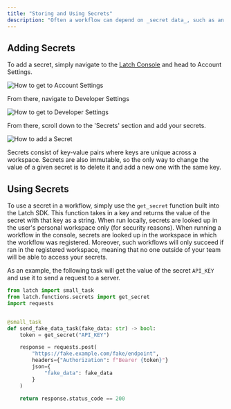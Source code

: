 ```yaml
---
title: "Storing and Using Secrets"
description: "Often a workflow can depend on _secret data_, such as an API key, to function correctly. To make storing and using secret data easy, the Latch SDK comes with special utilities that handle this securely."
---
```


## Adding Secrets

To add a secret, simply navigate to the [Latch Console](https://console.latch.bio)
and head to Account Settings.

![How to get to Account Settings](/images/settings-menu.png)

From there, navigate to Developer Settings

![How to get to Developer Settings](/images/developer-settings.png)

From there, scroll down to the 'Secrets' section and add your secrets.

![How to add a Secret](/images/secrets.png)

Secrets consist of key-value pairs where keys are unique across a workspace.
Secrets are also immutable, so the only way to change the value of a given
secret is to delete it and add a new one with the same key.

## Using Secrets

To use a secret in a workflow, simply use the `get_secret` function built into
the Latch SDK. This function takes in a key and returns the value of the secret
with that key as a string. When run locally, secrets are looked up in the user's
personal workspace only (for security reasons). When running a workflow in the
console, secrets are looked up in the workspace in which the workflow was
registered. Moreover, such workflows will only succeed if ran in the registered
workspace, meaning that no one outside of your team will be able to access your
secrets.

As an example, the following task will get the value of the secret `API_KEY` and
use it to send a request to a server.

```python
from latch import small_task
from latch.functions.secrets import get_secret
import requests


@small_task
def send_fake_data_task(fake_data: str) -> bool:
    token = get_secret("API_KEY")

    response = requests.post(
        "https://fake.example.com/fake/endpoint",
        headers={"Authorization": f"Bearer {token}"}
        json={
            "fake_data": fake_data
        }
    )

    return response.status_code == 200

```
